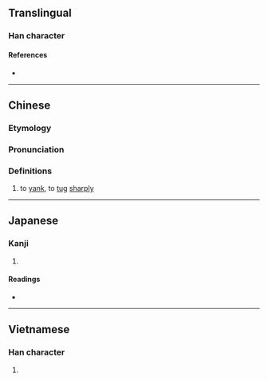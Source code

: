 {{character info/new}}
==Translingual==

===Han character===
{{Han char|rn=64|rad=手|as=04|sn=7|four=50017|canj=QPU|ids=⿰扌屯}}

====References====
* {{Han ref|kx=0419.170|dkj=11850|dj=0766.090|hdz=31835.030|uh=627D|ud=25213|bh=CAF4|bd=51956}}

----

==Chinese==
{{zh-forms|alt=頓,扥,𢻴,㩐}}
{{zh-wp|yue}}

===Etymology===
{{rfe|zh|The Mandarin pronunciation seems abnormal}}

===Pronunciation===
{{zh-pron
|m=dèn
|c=dan3,dan6
|mc=y
|oc=y
}}

===Definitions===
{{zh-hanzi}}

# to [[yank]], to [[tug]] [[sharply]]

----

==Japanese==

===Kanji===
{{ja-kanji|grade=|rs=手04}}

# {{defn|lang=ja|sort=手04}}

====Readings====
* {{ja-readings|on=[[とん]] (ton)|kun=[[ひく]] (hiku)}}

----

==Vietnamese==

===Han character===
{{vi-readings|rs=手04|hanviet=đùn}}

# {{defn|lang=vi|sort=手04}}